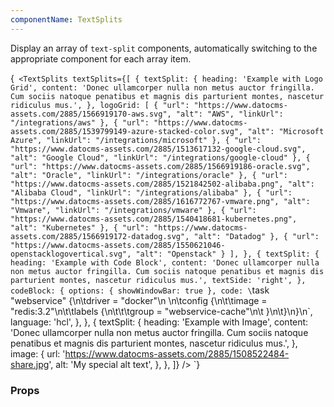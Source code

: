 ```yaml
---
componentName: TextSplits
---
```


Display an array of `text-split` components, automatically switching to the appropriate component for each array item.

<LiveComponent>{`
<TextSplits
  textSplits={[
    {
      textSplit: {
        heading: 'Example with Logo Grid',
        content:
          'Donec ullamcorper nulla non metus auctor fringilla. Cum sociis natoque penatibus et magnis dis parturient montes, nascetur ridiculus mus.',
      },
      logoGrid: [
         {
          "url": "https://www.datocms-assets.com/2885/1566919170-aws.svg",
          "alt": "AWS",
          "linkUrl": "/integrations/aws"
        },
        {
          "url": "https://www.datocms-assets.com/2885/1539799149-azure-stacked-color.svg",
          "alt": "Microsoft Azure",
          "linkUrl": "/integrations/microsoft"
        },
        {
          "url": "https://www.datocms-assets.com/2885/1513617132-google-cloud.svg",
          "alt": "Google Cloud",
          "linkUrl": "/integrations/google-cloud"
        },
        {
          "url": "https://www.datocms-assets.com/2885/1566919186-oracle.svg",
          "alt": "Oracle",
          "linkUrl": "/integrations/oracle"
        },
        {
          "url": "https://www.datocms-assets.com/2885/1521842502-alibaba.png",
          "alt": "Alibaba Cloud",
          "linkUrl": "/integrations/alibaba"
        },
        {
          "url": "https://www.datocms-assets.com/2885/1616772767-vmware.png",
          "alt": "Vmware",
          "linkUrl": "/integrations/vmware"
        },
        {
          "url": "https://www.datocms-assets.com/2885/1540418681-kubernetes.png",
          "alt": "Kubernetes"
        },
        {
          "url": "https://www.datocms-assets.com/2885/1566919172-datadog.svg",
          "alt": "Datadog"
        },
        {
          "url": "https://www.datocms-assets.com/2885/1550621046-openstacklogovertical.svg",
          "alt": "Openstack"
        }
      ],
    },
    {
      textSplit: {
        heading: 'Example with Code Block',
        content:
          'Donec ullamcorper nulla non metus auctor fringilla. Cum sociis natoque penatibus et magnis dis parturient montes, nascetur ridiculus mus.',
        textSide: 'right',
      },
      codeBlock: {
        options: { showWindowBar: true },
        code: \`task <span class="token string">"webservice"</span> <span class="token punctuation">{</span>\n\t<span class="token property">driver</span> <span class="token punctuation">=</span> <span class="token string">"docker"</span>\n  \n\t<span class="token keyword">config</span> <span class="token punctuation">{</span>\n\t\t<span class="token property">image</span> <span class="token punctuation">=</span> <span class="token string">"redis:3.2"</span>\n\t\t<span class="token keyword">labels</span> <span class="token punctuation">{</span>\n\t\t\t<span class="token property">group</span> <span class="token punctuation">=</span> <span class="token string">"webservice-cache"</span>\n\t  <span class="token punctuation">}</span>\n\t<span class="token punctuation">}</span>\n<span class="token punctuation">}</span>\n\`,
        language: 'hcl',
      },
    },
    {
      textSplit: {
        heading: 'Example with Image',
        content:
          'Donec ullamcorper nulla non metus auctor fringilla. Cum sociis natoque penatibus et magnis dis parturient montes, nascetur ridiculus mus.',
      },
      image: {
        url: 'https://www.datocms-assets.com/2885/1508522484-share.jpg',
        alt: 'My special alt text',
      },
    },
  ]}
/>
`}</LiveComponent>

### Props

<PropsTable props={componentProps} />
